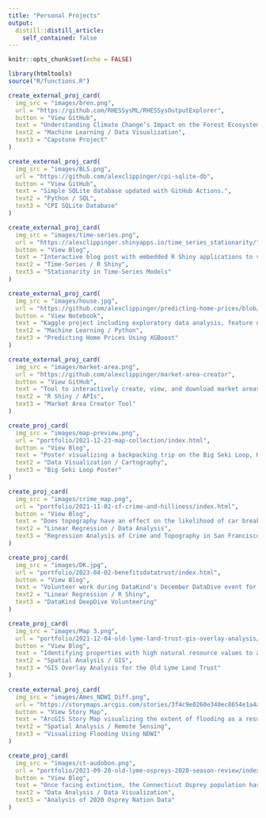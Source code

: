 ```yaml
---
title: "Personal Projects"
output: 
  distill::distill_article:
    self_contained: false
---
```


```r
knitr::opts_chunk$set(echo = FALSE)

library(htmltools)
source("R/functions.R")
```

<div class='project-row'>
```r
create_external_proj_card(
  img_src = "images/bren.png",
  url = "https://github.com/RHESSysML/RHESSysOutputExplorer",
  button = "View GitHub",
  text = "Understanding Climate Change’s Impact on the Forest Ecosystem: Developing a Reproducible Machine Learning Approach to Ecohydrologic Model Outputs.",
  text2 = "Machine Learning / Data Visualization",
  text3 = "Capstone Project"
)
```

```r
create_external_proj_card(
  img_src = "images/BLS.png",
  url = "https://github.com/alexclippinger/cpi-sqlite-db",
  button = "View GitHub",
  text = "Simple SQLite database updated with GitHub Actions.",
  text2 = "Python / SQL",
  text3 = "CPI SQLite Database"
)
```
</div>

<div class='project-row'>
```r
create_external_proj_card(
  img_src = "images/time-series.png",
  url = "https://alexclippinger.shinyapps.io/time_series_stationarity/",
  button = "View Blog",
  text = "Interactive blog post with embedded R Shiny applications to visually explain the concept of stationarity in time-series models.",
  text2 = "Time-Series / R Shiny",
  text3 = "Stationarity in Time-Series Models"
)
```

```r
create_external_proj_card(
  img_src = "images/house.jpg",
  url = "https://github.com/alexclippinger/predicting-home-prices/blob/main/kaggle-rental-prices.ipynb",
  button = "View Notebook",
  text = "Kaggle project including exploratory data analysis, feature engineering, and hyperparameter tuning for an XGBoost model, with predictions ranking in the 80th percentile of submissions (~4,000 entrants).",
  text2 = "Machine Learning / Python",
  text3 = "Predicting Home Prices Using XGBoost"
)
```
</div>

<div class='project-row'>
```r
create_external_proj_card(
  img_src = "images/market-area.png",
  url = "https://github.com/alexclippinger/market-area-creator",
  button = "View GitHub",
  text = "Tool to interactively create, view, and download market areas (all destinations that can be reached in a specific amount of time or distance) using the HERE API.",
  text2 = "R Shiny / APIs",
  text3 = "Market Area Creator Tool"
)
```

```r
create_proj_card(
  img_src = "images/map-preview.png",
  url = "portfolio/2021-12-23-map-collection/index.html",
  button = "View Blog",
  text = "Poster visualizing a backpacking trip on the Big Seki Loop, Kings Canyon National Park.",
  text2 = "Data Visualization / Cartography",
  text3 = "Big Seki Loop Poster"
)
```
</div>

<div class='project-row'>
```r
create_proj_card(
  img_src = "images/crime_map.png",
  url = "portfolio/2021-11-02-sf-crime-and-hilliness/index.html",
  button = "View Blog",
  text = "Does topography have an effect on the likelihood of car break-ins? Using data from San Francisco, CA.",
  text2 = "Linear Regression / Data Analysis",
  text3 = "Regression Analysis of Crime and Topography in San Francisco"
)
```

```r
create_proj_card(
  img_src = "images/DK.jpg",
  url = "portfolio/2023-04-02-benefitsdatatrust/index.html",
  button = "View Blog",
  text = "Volunteer work during DataKind's December DataDive event for Benefits Data Trust.",
  text2 = "Linear Regression / R Shiny",
  text3 = "DataKind DeepDive Volunteering"
)
```
</div>

<div class='project-row'>
```r
create_proj_card(
  img_src = "images/Map 3.png",
  url = "portfolio/2021-12-04-old-lyme-land-trust-gis-overlay-analysis/index.html",
  button = "View Blog",
  text = "Identifying properties with high natural resource values to assist with conservation acquisition targets.",
  text2 = "Spatial Analysis / GIS",
  text3 = "GIS Overlay Analysis for the Old Lyme Land Trust"
)
```

```r
create_external_proj_card(
  img_src = "images/Ames_NDWI_Diff.png",
  url = "https://storymaps.arcgis.com/stories/3f4c9e0260e340ec8654e1a4a1417467",
  button = "View Story Map",
  text = "ArcGIS Story Map visualizing the extent of flooding as a result of beaver activity.",
  text2 = "Spatial Analysis / Remote Sensing",
  text3 = "Visualizing Flooding Using NDWI"
)
```
</div>

<div class='project-row'>
```r
create_proj_card(
  img_src = "images/ct-audobon.png",
  url = "portfolio/2021-09-20-old-lyme-ospreys-2020-season-review/index.html",
  button = "View Blog",
  text = "Once facing extinction, the Connecticut Osprey population has made a substantial comeback. This blog analyzes the 2020 Osprey Nation Report by the Connecticut Audobon Society.",
  text2 = "Data Analysis / Data Visualization",
  text3 = "Analysis of 2020 Osprey Nation Data"
)
```
</div>

